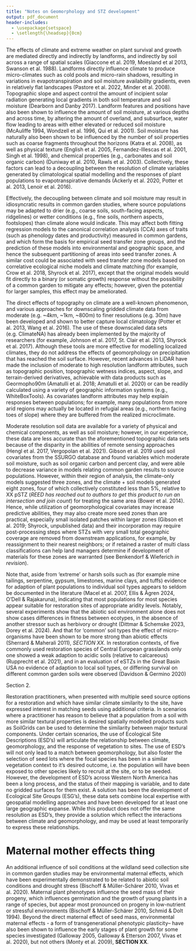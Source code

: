 ```yaml
---
title: "Notes on Geomorphology and STZ development"
output: pdf_document
header-includes:
  - \usepackage{setspace}
  - \setlength{\headsep}{0cm}
---
```

\doublespacing

The effects of climate and extreme weather on plant survival and growth are mediated directly and indirectly by landforms, and indirectly by soil across a range of spatial scales (Giaccone et al. 2019, Moesland et al 2013, Swanson et al. 1988). 
Landforms directly influence climate to produce micro-climates such as cold pools and micro-rain shadows, resulting in variations in evapotranspiration and soil moisture availability gradients, even in relatively flat landscapes (Pastore et al. 2022, Minder et al. 2008). 
Topographic slope and aspect control the amount of incipient solar radiation generating local gradients in both soil temperature and soil moisture (Dearborn and Danby 2017).
Landform features and positions have also been shown to influence the amount of soil moisture, at various depths and across time, by altering the amount of overland, and subsurface, water flow leading to areas with either elevated or reduced soil moisture (McAuliffe 1994, Wondzell et al. 1996, Qui et al. 2001). 
Soil moisture has naturally also been shown to be influenced by the number of soil properties such as coarse fragments throughout the horizons (Katra et al. 2008), as well as physical texture (English et al. 2005, Fernandez-Illescas et al. 2001, Singh et al. 1998), and chemical properties (e.g., carbonates and soil organic carbon) (Duniway et al. 2010, Rawls et al. 2003).
Collectively, these factors can lead to a decoupling between the resolution of climate variables generated by climatological spatial modelling and the responses of plant populations to evapotranspirative demands (Ackerly et al. 2020, Potter et al. 2013, Lenoir et al. 2016).  

Effectively, the decoupling between climate and soil moisture may result in idiosyncratic results in common garden studies, where source populations may be adapted to drier (e.g., coarse soils, south-facing aspects, ridgelines) or wetter conditions (e.g., fine soils, northern aspects, footslopes) than climate alone would indicate. 
This may affect both fitting regression models to the canonical correlation analysis (CCA) axes of traits (such as phenology dates and productivity) measured in common gardens, and which form the basis for empirical seed transfer zone groups, and the prediction of these models into environmental and geographic space, and hence the subsequent partitioning of areas into seed transfer zones. 
A similar cost could be associated with seed transfer zone models based on correlative ecological niche models and climate matching (for example, Crow et al. 2018, Shyrock et al. 2017), except that the original models would fit directly to a binary (or somatic growth) response without the possibility of a common garden to mitigate any effects; however, given the potential for larger samples, this effect may be ameliorated.  

The direct effects of topography on climate are a well-known phenomenon, and various approaches for downscaling gridded climate data from moderate (e.g. ~4km, ~1km, ~800m) to finer resolutions (e.g. 30m) have been developed and shown to better capture local climatology (Potter et al. 2013, Wang et al. 2016). 
The use of these downscaled data sets (e.g. ClimateNA) has already been implemented by the majority of researchers (for example, Johnson et al. 2017, St. Clair et al. 2013, Shyrock et al. 2017). 
Although these tools are more effective for modelling localized climates, they do not address the effects of geomorphology on precipitation that has reached the soil surface. 
However, recent advances in LiDAR have made the inclusion of moderate to high resolution landform attributes, such as topographic position, topographic wetness indices, aspect, slope, and terrain-derived derivatives, achievable with data products such as Geormopho90m (Amatulli et al. 2018; Amatulli et al. 2020) or can be readily calculated using a variety of geographic information systems (e.g., WhiteBoxTools). 
As covariates landform attributes may help explain responses between populations; for example, many populations from more arid regions may actually be located in refugial areas (e.g., northern facing toes of slope) where they are buffered from the realized microclimate. 

Moderate resolution soil data are available for a variety of physical and chemical components, as well as soil moisture; however, in our experience, these data are less accurate than the aforementioned topographic data sets because of the disparity in the abilities of remote sensing approaches (Hengl et al. 2017, Vergopolan et al. 2021).
Gibson et al. 2019 used soil covariates from the SSURGO database and found variables which moderate soil moisture, such as soil organic carbon and percent clay, and were able to decrease variance in models relating common garden results to source populations. 
However, within their region of analysis, the climate-only models suggested three zones, and the climate + soil models generated eight zones, four of which collectively constituted less than 5%, relative to XX pSTZ (*REED has reached out to authors to get this product to run an intersection and join count*) for treating the same area (Bower et al. 2014). 
Hence, while utilization of geomorphological covariates may increase predictive abilities, they may also create more seed zones than are practical, especially small isolated patches within larger zones (Gibson et al. 2019; Shyrock, unpublished data) and their incorporation may require post-processing steps where STZs with very small total geographic coverage are removed from downstream applications, for example, by reassignment to their nearest neighbors; or if retained a raster of multi class classifications can help land managers determine if development of materials for these zones are warranted (see Benkendorf & Wieferich *in revision*).

Note that, aside from 'extreme' or harsh soils such as (for example mine tailings, serpentine, gypsum, limestones, marine clays, and tuffs) evidence for adaption of plant populations to individual soil types appears to seldom be documented in the literature (Macel et al. 2007, Ellis & Ågren 2024, O'Dell & Rajakaruna), indicating that most populations for most species appear suitable for restoration sites of appropriate aridity levels. 
Notably, several experiments show that the abiotic soil environment alone does not show cases differences in fitness between ecotypes, in the absence of another stressor such as herbivory or drought (Dittmar & Schemske 2023, Dorey et al. 2024). 
And that for 'common' soil types the effect of micro-organisms have been shown to be more strong than abiotic effects (Sherrard & Maherali 2011), *SECTION XX*.
In restoration contexts, of five commonly used restoration species of Central European grasslands only one showed a weak adaption to acidic soils (relative to calcareous) (Rupprecht et al. 2021), and in an evaluation of eSTZs in the Great Basin USA no evidence of adaption to local soil types, or differing survival on different common garden soils were observed (Davidson & Germino 2020)

Section 2. 

Restoration practitioners, when presented with multiple seed source options for a restoration and which have similar climate similarity to the site, have expressed interest in matching seeds using additional criteria. 
In scenarios where a practitioner has reason to believe that a population from a soil with more similar textural properties is desired spatially modelled products such as SoilGrids can be used to determine the similarity between major textural components. 
Under certain scenarios, the use of Ecological Site Descriptions (ESD's) will articulate the relationship between climate, geomorphology, and the response of vegetation to sites. 
The use of ESD's will not only lead to a match between geomorphology, but also foster the selection of seed lots where the focal species has been in a similar vegetation context to it's desired outcome, i.e. the population will have been exposed to other species likely to recruit at the site, or to be seeded. 
However, the development of ESD's across Western North America has been a long process, and the status of their mapping is variable, and to date no gridded surfaces for them exist. 
A solution has been the development of Ecological Site Groups (ESG's), these data sets combine local expertise with geospatial modelling approaches and have been developed for at least one large geographic expanse. 
While this product does not offer the same resolution as ESD's, they provide a solution which reflect the interactions between climate and geomorphology, and may be used at least temporarily to express these relationships. 



# Maternal mother effects thing

An additional influence of soil conditions at the wildland seed collection site in common garden studies may be environmental maternal effects, which have been experimentally demonstrated to be related to abiotic soil conditions and drought stress (Bischoff & Müller-Schärer 2010, Vivas et al. 2020). 
Maternal plant phenotypes influence the seed mass of their progeny, which influences germination and the growth of young plants in a range of species, but appear most pronounced on progeny in low-nutrient or stressful environments (Bischoff & Müller-Schärer 2010, Schmid & Dolt 1994).
Beyond the direct maternal effect of seed mass, environmental maternal effects - a form of transgenerational phenotypic plasticity– have also been shown to influence the early stages of plant growth for some species investigated (Galloway 2005, Galloway & Etterson 2007, Vivas et al. 2020), but not others (Monty et al. 2009), **SECTION XX**. 
